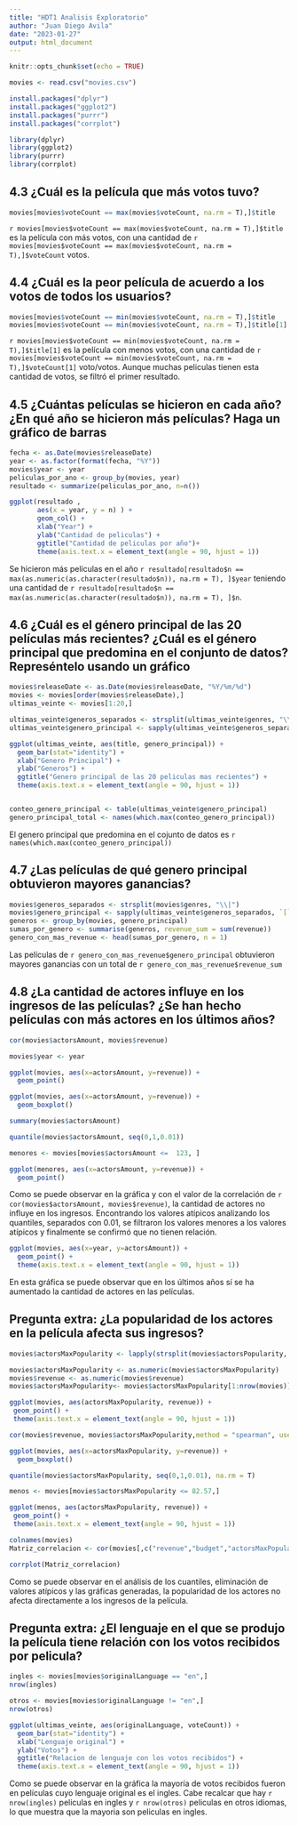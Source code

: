 ```yaml
---
title: "HDT1 Analisis Exploratorio"
author: "Juan Diego Avila"
date: "2023-01-27"
output: html_document
---
```


```r
knitr::opts_chunk$set(echo = TRUE)
```
```r
movies <- read.csv("movies.csv")

install.packages("dplyr")
install.packages("ggplot2")
install.packages("purrr")
install.packages("corrplot")

library(dplyr)
library(ggplot2)
library(purrr)
library(corrplot)
```

## 4.3 ¿Cuál es la película que más votos tuvo?

```r
movies[movies$voteCount == max(movies$voteCount, na.rm = T),]$title
```

`r movies[movies$voteCount == max(movies$voteCount, na.rm = T),]$title` es la película con más votos, con una cantidad de   `r movies[movies$voteCount == max(movies$voteCount, na.rm = T),]$voteCount` votos.


## 4.4  ¿Cuál es la peor película de acuerdo a los votos de todos los usuarios?

```r

movies[movies$voteCount == min(movies$voteCount, na.rm = T),]$title
movies[movies$voteCount == min(movies$voteCount, na.rm = T),]$title[1]
```

`r movies[movies$voteCount == min(movies$voteCount, na.rm = T),]$title[1]` es la película con menos votos, con una cantidad de   `r movies[movies$voteCount == min(movies$voteCount, na.rm = T),]$voteCount[1]` voto/votos. Aunque muchas peliculas tienen esta cantidad de votos, se filtró el primer resultado.


## 4.5 ¿Cuántas películas se hicieron en cada año? ¿En qué año se hicieron más películas? Haga un gráfico de barras

```r

fecha <- as.Date(movies$releaseDate)
year <- as.factor(format(fecha, "%Y"))
movies$year <- year
peliculas_por_ano <- group_by(movies, year)
resultado <- summarize(peliculas_por_ano, n=n())

ggplot(resultado , 
       aes(x = year, y = n) ) +
       geom_col() +
       xlab("Year") +
       ylab("Cantidad de peliculas") +
       ggtitle("Cantidad de peliculas por año")+
       theme(axis.text.x = element_text(angle = 90, hjust = 1))

```
 
Se hicieron más películas en el año `r resultado[resultado$n == max(as.numeric(as.character(resultado$n)), na.rm = T), ]$year` teniendo una cantidad de `r resultado[resultado$n == max(as.numeric(as.character(resultado$n)), na.rm = T), ]$n`.

## 4.6  ¿Cuál es el género principal de las 20 películas más recientes? ¿Cuál es el género principal que predomina en el conjunto de datos? Represéntelo usando un gráfico

```r

movies$releaseDate <- as.Date(movies$releaseDate, "%Y/%m/%d")
movies <- movies[order(movies$releaseDate),]
ultimas_veinte <- movies[1:20,]

ultimas_veinte$generos_separados <- strsplit(ultimas_veinte$genres, "\\|")
ultimas_veinte$genero_principal <- sapply(ultimas_veinte$generos_separados, `[`, 1)

ggplot(ultimas_veinte, aes(title, genero_principal)) + 
  geom_bar(stat="identity") +
  xlab("Genero Principal") +
  ylab("Generos") +
  ggtitle("Genero principal de las 20 peliculas mas recientes") +
  theme(axis.text.x = element_text(angle = 90, hjust = 1))


conteo_genero_principal <- table(ultimas_veinte$genero_principal)
genero_principal_total <- names(which.max(conteo_genero_principal))


```

El genero principal que predomina en el cojunto de datos es `r names(which.max(conteo_genero_principal))`

## 4.7 ¿Las películas de qué genero principal obtuvieron mayores ganancias?

```r

movies$generos_separados <- strsplit(movies$genres, "\\|")
movies$genero_principal <- sapply(ultimas_veinte$generos_separados, `[`, 1)
generos <- group_by(movies, genero_principal)
sumas_por_genero <- summarise(generos, revenue_sum = sum(revenue))
genero_con_mas_revenue <- head(sumas_por_genero, n = 1)
```

Las películas de `r genero_con_mas_revenue$genero_principal` obtuvieron mayores ganancias con un total de `r genero_con_mas_revenue$revenue_sum`

## 4.8  ¿La cantidad de actores influye en los ingresos de las películas? ¿Se han hecho películas con más actores en los últimos años?

``` r
cor(movies$actorsAmount, movies$revenue)

movies$year <- year

ggplot(movies, aes(x=actorsAmount, y=revenue)) + 
  geom_point()

ggplot(movies, aes(x=actorsAmount, y=revenue)) + 
  geom_boxplot()

summary(movies$actorsAmount)

quantile(movies$actorsAmount, seq(0,1,0.01))

menores <- movies[movies$actorsAmount <=  123, ]

ggplot(menores, aes(x=actorsAmount, y=revenue)) + 
  geom_point()


```

Como se puede observar en la gráfica y con el valor de la correlación de `r cor(movies$actorsAmount, movies$revenue)`, la cantidad de actores no influye en los ingresos. Encontrando los valores atípicos analizando los quantiles, separados con 0.01, se filtraron los valores menores a los valores atípicos y finalmente se confirmó que no tienen relación.

```r
ggplot(movies, aes(x=year, y=actorsAmount)) + 
  geom_point() +
  theme(axis.text.x = element_text(angle = 90, hjust = 1))

```

En esta gráfica se puede observar que en los últimos años sí se ha aumentado la cantidad de actores en las películas.

## Pregunta extra: ¿La popularidad de los actores en la película afecta sus ingresos?

``` r

movies$actorsMaxPopularity <- lapply(strsplit(movies$actorsPopularity, "\\|"), function(x) max(as.double(x)))

movies$actorsMaxPopularity <- as.numeric(movies$actorsMaxPopularity)
movies$revenue <- as.numeric(movies$revenue)
movies$actorsMaxPopularity<- movies$actorsMaxPopularity[1:nrow(movies)]

ggplot(movies, aes(actorsMaxPopularity, revenue)) + 
 geom_point() +
 theme(axis.text.x = element_text(angle = 90, hjust = 1))

cor(movies$revenue, movies$actorsMaxPopularity,method = "spearman", use="complete.obs")

ggplot(movies, aes(x=actorsMaxPopularity, y=revenue)) + 
  geom_boxplot()

quantile(movies$actorsMaxPopularity, seq(0,1,0.01), na.rm = T)

menos <- movies[movies$actorsMaxPopularity <= 82.57,]

ggplot(menos, aes(actorsMaxPopularity, revenue)) + 
 geom_point() +
 theme(axis.text.x = element_text(angle = 90, hjust = 1))

colnames(movies)
Matriz_correlacion <- cor(movies[,c("revenue","budget","actorsMaxPopularity","voteAvg","voteCount","popularity","genresAmount","actorsAmount")])

corrplot(Matriz_correlacion)

```

Como se puede observar en el análisis de los cuantiles, eliminación de valores atípicos y las gráficas generadas, la popularidad de los actores no afecta directamente a los ingresos de la película.

## Pregunta extra: ¿El lenguaje en el que se produjo la película tiene relación con los votos recibidos por pelicula?

``` r

ingles <- movies[movies$originalLanguage == "en",]
nrow(ingles)

otros <- movies[movies$originalLanguage != "en",]
nrow(otros)

ggplot(ultimas_veinte, aes(originalLanguage, voteCount)) + 
  geom_bar(stat="identity") +
  xlab("Lenguaje original") +
  ylab("Votos") +
  ggtitle("Relacion de lenguaje con los votos recibidos") +
  theme(axis.text.x = element_text(angle = 90, hjust = 1))

```

Como se puede observar en la gráfica la mayoría de votos recibidos fueron en películas cuyo lenguaje original es el ingles. Cabe recalcar que hay `r nrow(ingles)` peliculas en ingles y `r nrow(otros)` peliculas en otros idiomas, lo que muestra que la mayoria son peliculas en ingles.
